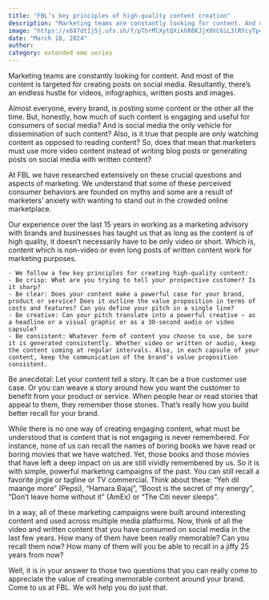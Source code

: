 ```yaml
---
title: "FBL’s key principles of high-quality content creation"
description: "Marketing teams are constantly looking for content. And most of the content is targeted for creating posts on social media."
image: "https://x687dt1j5j.ufs.sh/f/pTbrMlXytQXikhR6KJjX0VC6iL3lRYcyTp4jzeJnadKImDw1"
date: "March 18, 2024"
author:
category: extended emo series
---
```


Marketing teams are constantly looking for content. And most of the content is targeted for creating posts on social media. Resultantly, there’s an endless hustle for videos, infographics, written posts and images.

Almost everyone, every brand, is posting some content or the other all the time. But, honestly, how much of such content is engaging and useful for consumers of social media? And is social media the only vehicle for dissemination of such content? Also, is it true that people are only watching content as opposed to reading content? So, does that mean that marketers must use more video content instead of writing blog posts or generating posts on social media with written content?

At FBL we have researched extensively on these crucial questions and aspects of marketing. We understand that some of these perceived consumer behaviors are founded on myths and some are a result of marketers’ anxiety with wanting to stand out in the crowded online marketplace.

Our experience over the last 15 years in working as a marketing advisory with brands and businesses has taught us that as long as the content is of high quality, it doesn’t necessarily have to be only video or short. Which is, content which is non-video or even long posts of written content work for marketing purposes.

    - We follow a few key principles for creating high-quality content:
    - Be crisp: What are you trying to tell your prospective customer? Is it sharp?
    - Be clear: Does your content make a powerful case for your brand, product or service? Does it outline the value proposition in terms of costs and features? Can you define your pitch in a single line?
    - Be creative: Can your pitch translate into a powerful creative – as a headline or a visual graphic or as a 30-second audio or video capsule?
    - Be consistent: Whatever form of content you choose to use, be sure it is generated consistently. Whether video or written or audio, keep the content coming at regular intervals. Also, in each capsule of your content, keep the communication of the brand’s value proposition consistent.

Be anecdotal: Let your content tell a story. It can be a true customer use case. Or you can weave a story around how you want the customer to benefit from your product or service. When people hear or read stories that appeal to them, they remember those stories. That’s really how you build better recall for your brand.

While there is no one way of creating engaging content, what must be understood that is content that is not engaging is never remembered. For instance, none of us can recall the names of boring books we have read or boring movies that we have watched. Yet, those books and those movies that have left a deep impact on us are still vividly remembered by us. So it is with simple, powerful marketing campaigns of the past. You can still recall a favorite jingle or tagline or TV commercial. Think about these: “Yeh dil maange more” (Pepsi), “Hamara Bajaj”, “Boost is the secret of my energy”, “Don’t leave home without it” (AmEx) or “The Citi never sleeps”.

In a way, all of these marketing campaigns were built around interesting content and used across multiple media platforms.
Now, think of all the video and written content that you have consumed on social media in the last few years. How many of them have been really memorable? Can you recall them now? How many of them will you be able to recall in a jiffy 25 years from now?

Well, it is in your answer to those two questions that you can really come to appreciate the value of creating memorable content around your brand. Come to us at FBL. We will help you do just that.
